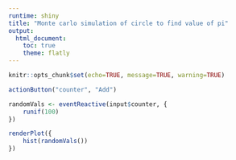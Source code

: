 ---
runtime: shiny
title: "Monte carlo simulation of circle to find value of pi"
output: 
  html_document:
    toc: true
    theme: flatly
---

```{r}
knitr::opts_chunk$set(echo=TRUE, message=TRUE, warning=TRUE)
```


```{r}
actionButton("counter", "Add")

randomVals <- eventReactive(input$counter, {
    runif(100)
})
```

```{r}
renderPlot({
    hist(randomVals())
})
```